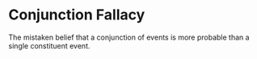 # Conjunction Fallacy

The mistaken belief that a conjunction of events is more probable than a single constituent event.